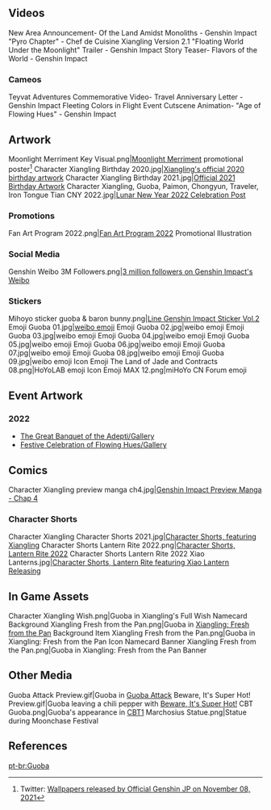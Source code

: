 {{CharacterTabs}}
==Videos==
<gallery hideaddbutton="true" captionalign="center">
New Area Announcement- Of the Land Amidst Monoliths - Genshin Impact
"Pyro Chapter" - Chef de Cuisine Xiangling
Version 2.1 "Floating World Under the Moonlight" Trailer - Genshin Impact
Story Teaser- Flavors of the World - Genshin Impact
</gallery>
===Cameos===
<gallery hideaddbutton="true" captionalign="center">
Teyvat Adventures Commemorative Video- Travel Anniversary Letter - Genshin Impact
Fleeting Colors in Flight Event Cutscene Animation- "Age of Flowing Hues" - Genshin Impact
</gallery>

==Artwork==
<gallery hideaddbutton="true" captionalign="center">
Moonlight Merriment Key Visual.png|[[Moonlight Merriment]] promotional poster<ref>Twitter: [https://twitter.com/Genshin_7/status/1457558498816901122 Wallpapers released by Official Genshin JP on November 08, 2021]</ref>
Character Xiangling Birthday 2020.jpg|[https://twitter.com/GenshinImpact/status/1323218299807797248 Xiangling's official 2020 birthday artwork]
Character Xiangling Birthday 2021.jpg|[https://twitter.com/GenshinImpact/status/1455384171182972935 Official 2021 Birthday Artwork]
Character Xiangling, Guoba, Paimon, Chongyun, Traveler, Iron Tongue Tian CNY 2022.jpg|[https://twitter.com/GenshinImpact/status/1488134976289845250 Lunar New Year 2022 Celebration Post]<!--2022-01-31-->
</gallery>

===Promotions===
<gallery hideaddbutton="true" captionalign="center">
Fan Art Program 2022.png|[https://www.hoyolab.com/article/1943442 Fan Art Program 2022] Promotional Illustration <!--2022-01-15-->
</gallery>

===Social Media===
<gallery hideaddbutton="true" captionalign="center">
Genshin Weibo 3M Followers.png|[https://m.weibo.cn/detail/4724060284784765 3 million followers on Genshin Impact's Weibo]<!-- 2022-01-10 -->
</gallery>

===Stickers===
<gallery hideaddbutton="true" captionalign="center">
Mihoyo sticker guoba & baron bunny.png|[https://store.line.me/stickershop/product/14369332/en Line Genshin Impact Sticker Vol.2]
Emoji Guoba 01.jpg|[https://m.weibo.cn/status/4687909868013991 weibo emoji]
Emoji Guoba 02.jpg|weibo emoji
Emoji Guoba 03.jpg|weibo emoji
Emoji Guoba 04.jpg|weibo emoji
Emoji Guoba 05.jpg|weibo emoji
Emoji Guoba 06.jpg|weibo emoji
Emoji Guoba 07.jpg|weibo emoji
Emoji Guoba 08.jpg|weibo emoji
Emoji Guoba 09.jpg|weibo emoji
Icon Emoji The Land of Jade and Contracts 08.png|HoYoLAB emoji
Icon Emoji MAX 12.png|miHoYo CN Forum emoji
</gallery>

==Event Artwork==
===2022===
*[[The Great Banquet of the Adepti/Gallery]]<!--2022-01-28-->
*[[Festive Celebration of Flowing Hues/Gallery]]<!--2022-01-29-->

==Comics==
<gallery hideaddbutton="true" captionalign="center">
Character Xiangling preview manga ch4.jpg|[https://twitter.com/genshinimpact/status/1306472954910380032 Genshin Impact Preview Manga - Chap 4]
</gallery>

===Character Shorts===
<gallery hideaddbutton="true" captionalign="center">
Character Xiangling Character Shorts 2021.jpg|[https://twitter.com/GenshinImpact/status/1455384170205642752 Character Shorts, featuring Xiangling]
Character Shorts Lantern Rite 2022.png|[https://twitter.com/GenshinImpact/status/1487999076503363587 Character Shorts, Lantern Rite 2022]<!--2022-01-31-->
Character Shorts Lantern Rite 2022 Xiao Lanterns.jpg|[https://twitter.com/GenshinImpact/status/1488361467447439360 Character Shorts, Lantern Rite featuring Xiao Lantern Releasing]<!--2022-02-01-->
</gallery>

==In Game Assets==
<gallery hideaddbutton="true" captionalign="center">
Character Xiangling Wish.png|Guoba in Xiangling's Full Wish
Namecard Background Xiangling Fresh from the Pan.png|Guoba in [[Xiangling: Fresh from the Pan]] Background
Item Xiangling Fresh from the Pan.png|Guoba in Xiangling: Fresh from the Pan Icon
Namecard Banner Xiangling Fresh from the Pan.png|Guoba in Xiangling: Fresh from the Pan Banner
</gallery>

==Other Media==
<gallery hideaddbutton="true" captionalign="center">
Guoba Attack Preview.gif|Guoba in [[Guoba Attack]]
Beware, It's Super Hot! Preview.gif|Guoba leaving a chili pepper with [[Beware, It's Super Hot!]]
CBT Guoba.png|Guoba's appearance in [[Version/0.0.1|CBT1]]
Marchosius Statue.png|Statue during Moonchase Festival
</gallery>

==References==
{{Reflist}}

[[pt-br:Guoba]]